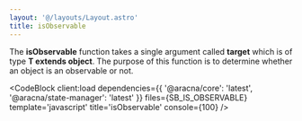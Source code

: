 ```yaml
---
layout: '@/layouts/Layout.astro'
title: isObservable
---
```



The **isObservable** function takes a single argument called **target** which is of type **T extends object**. The purpose of this function is to determine whether an object is an observable or not.

<CodeBlock
  client:load
  dependencies={{ '@aracna/core': 'latest', '@aracna/state-manager': 'latest' }}
  files={SB_IS_OBSERVABLE}
  template='javascript'
  title='isObservable'
  console={100}
/>
